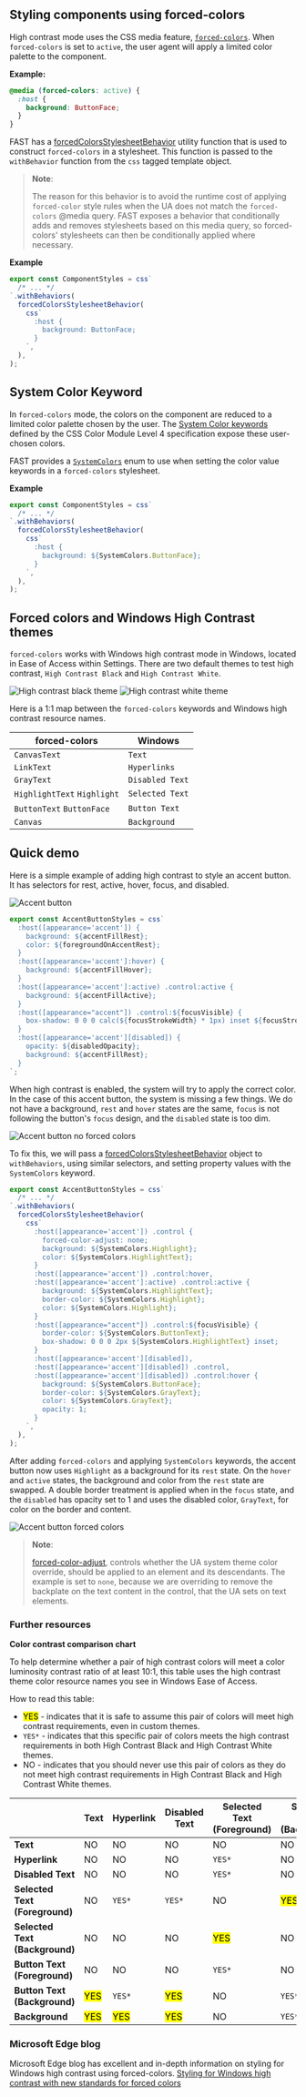 
<Meta title="Design System/High Contrast" />

## Styling components using forced-colors

High contrast mode uses the CSS media feature, [`forced-colors`](https://developer.mozilla.org/en-US/docs/Web/CSS/@media/forced-colors). When `forced-colors` is set to `active`, the user agent will apply a limited color palette to the component.

**Example:**

```css
@media (forced-colors: active) {
  :host {
    background: ButtonFace;
  }
}
```

FAST has a [forcedColorsStylesheetBehavior](https://github.com/microsoft/fast/blob/master/packages/web-components/fast-foundation/src/utilities/match-media-stylesheet-behavior.ts) utility function that is used to construct `forced-colors` in a stylesheet. This function is passed to the `withBehavior` function from the `css` tagged template object.

> **Note**:
>
> The reason for this behavior is to avoid the runtime cost of applying `forced-color` style rules when the UA does not match the `forced-colors` @media query. FAST exposes a behavior that conditionally adds and removes stylesheets based on this media query, so forced-colors' stylesheets can then be conditionally applied where necessary.

**Example**

```ts
export const ComponentStyles = css`
  /* ... */
`.withBehaviors(
  forcedColorsStylesheetBehavior(
    css`
      :host {
        background: ButtonFace;
      }
    `,
  ),
);
```

## System Color Keyword

In `forced-colors` mode, the colors on the component are reduced to a limited color palette chosen by the user. The [System Color keywords](https://developer.mozilla.org/en-US/docs/web/css/color_value#System_Colors) defined by the CSS Color Module Level 4 specification expose these user-chosen colors.

FAST provides a [`SystemColors`](https://github.com/microsoft/fast/blob/master/packages/utilities/fast-web-utilities/src/system-colors.ts) enum to use when setting the color value keywords in a `forced-colors` stylesheet.

**Example**

```ts
export const ComponentStyles = css`
  /* ... */
`.withBehaviors(
  forcedColorsStylesheetBehavior(
    css`
      :host {
        background: ${SystemColors.ButtonFace};
      }
    `,
  ),
);
```

## Forced colors and Windows High Contrast themes

`forced-colors` works with Windows high contrast mode in Windows, located in Ease of Access within Settings. There are two default themes to test high contrast, `High Contrast Black` and `High Contrast White`.

![High contrast black theme](https://static.fast.design/assets/high-contrast/hc-black.png)
![High contrast white theme](https://static.fast.design/assets/high-contrast/hc-white.png)

Here is a 1:1 map between the `forced-colors` keywords and Windows high contrast resource names.

| forced-colors               | Windows         |
| --------------------------- | --------------- |
| `CanvasText`                | `Text`          |
| `LinkText`                  | `Hyperlinks`    |
| `GrayText`                  | `Disabled Text` |
| `HighlightText` `Highlight` | `Selected Text` |
| `ButtonText` `ButtonFace`   | `Button Text`   |
| `Canvas`                    | `Background`    |

## Quick demo

Here is a simple example of adding high contrast to style an accent button. It has selectors for rest, active, hover, focus, and disabled.

![Accent button](https://static.fast.design/assets/high-contrast/accent.png)

```ts
export const AccentButtonStyles = css`
  :host([appearance='accent']) {
    background: ${accentFillRest};
    color: ${foregroundOnAccentRest};
  }
  :host([appearance='accent']:hover) {
    background: ${accentFillHover};
  }
  :host([appearance='accent']:active) .control:active {
    background: ${accentFillActive};
  }
  :host([appearance="accent"]) .control:${focusVisible} {
    box-shadow: 0 0 0 calc(${focusStrokeWidth} * 1px) inset ${focusStrokeInner};
  }
  :host([appearance='accent'][disabled]) {
    opacity: ${disabledOpacity};
    background: ${accentFillRest};
  }
`;
```

When high contrast is enabled, the system will try to apply the correct color. In the case of this accent button, the system is missing a few things. We do not have a background, `rest` and `hover` states are the same, `focus` is not following the button's `focus` design, and the `disabled` state is too dim.

![Accent button no forced colors](https://static.fast.design/assets/high-contrast/accent-no-forced-colors.png)

To fix this, we will pass a [forcedColorsStylesheetBehavior](https://github.com/microsoft/fast/blob/master/packages/web-components/fast-foundation/src/utilities/match-media-stylesheet-behavior.ts) object to `withBehaviors`, using similar selectors, and setting property values with the `SystemColors` keyword.

```ts
export const AccentButtonStyles = css`
  /* ... */
`.withBehaviors(
  forcedColorsStylesheetBehavior(
    css`
      :host([appearance='accent']) .control {
        forced-color-adjust: none;
        background: ${SystemColors.Highlight};
        color: ${SystemColors.HighlightText};
      }
      :host([appearance='accent']) .control:hover,
      :host([appearance='accent']:active) .control:active {
        background: ${SystemColors.HighlightText};
        border-color: ${SystemColors.Highlight};
        color: ${SystemColors.Highlight};
      }
      :host([appearance="accent"]) .control:${focusVisible} {
        border-color: ${SystemColors.ButtonText};
        box-shadow: 0 0 0 2px ${SystemColors.HighlightText} inset;
      }
      :host([appearance='accent'][disabled]),
      :host([appearance='accent'][disabled]) .control,
      :host([appearance='accent'][disabled]) .control:hover {
        background: ${SystemColors.ButtonFace};
        border-color: ${SystemColors.GrayText};
        color: ${SystemColors.GrayText};
        opacity: 1;
      }
    `,
  ),
);
```

After adding `forced-colors` and applying `SystemColors` keywords, the accent button now uses `Highlight` as a background for its `rest` state. On the `hover` and `active` states, the background and color from the `rest` state are swapped. A double border treatment is applied when in the `focus` state, and the `disabled` has opacity set to 1 and uses the disabled color, `GrayText`, for color on the border and content.

![Accent button forced colors](https://static.fast.design/assets/high-contrast/accent-with-forced-colors.png)

> **Note**:
>
> [forced-color-adjust](https://www.w3.org/TR/css-color-adjust-1/#forced), controls whether the UA system theme color override, should be applied to an element and its descendants.
> The example is set to `none`, because we are overriding to remove the backplate on the text content in the control, that the UA sets on text elements.

### Further resources

**Color contrast comparison chart**

To help determine whether a pair of high contrast colors will meet a color luminosity contrast ratio of at least 10:1, this table uses the high contrast theme color resource names you see in Windows Ease of Access.

How to read this table:

- <mark>YES</mark> - indicates that it is safe to assume this pair of colors will meet high contrast requirements, even in
  custom themes.
- `YES*` - indicates that this specific pair of colors meets the high contrast requirements in both High Contrast Black and High Contrast White themes.
- NO - indicates that you should never use this pair of colors as they do not meet high contrast requirements in High Contrast Black and High Contrast White themes.

|                                | Text             | Hyperlink        | Disabled Text    | Selected Text (Foreground) | Selected Text (Background) | Button Text (Foreground) | Button Text (Background) | Background       |
| ------------------------------ | ---------------- | ---------------- | ---------------- | -------------------------- | -------------------------- | ------------------------ | ------------------------ | ---------------- |
| **Text**                       | NO               | NO               | NO               | NO                         | NO                         | NO                       | <mark>YES</mark>         | <mark>YES</mark> |
| **Hyperlink**                  | NO               | NO               | NO               | `YES*`                     | NO                         | NO                       | `YES*`                   | <mark>YES</mark> |
| **Disabled Text**              | NO               | NO               | NO               | `YES*`                     | NO                         | NO                       | <mark>YES</mark>         | <mark>YES</mark> |
| **Selected Text (Foreground)** | NO               | `YES*`           | `YES* `          | NO                         | <mark>YES</mark>           | `YES*`                   | NO                       | NO               |
| **Selected Text (Background)** | NO               | NO               | NO               | <mark>YES</mark>           | NO                         | NO                       | `YES*`                   | `YES*`           |
| **Button Text (Foreground)**   | NO               | NO               | NO               | `YES*`                     | NO                         | NO                       | <mark>YES</mark>         | <mark>YES</mark> |
| **Button Text (Background)**   | <mark>YES</mark> | `YES*`           | <mark>YES</mark> | NO                         | `YES*`                     | <mark>YES</mark>         | NO                       | NO               |
| **Background**                 | <mark>YES</mark> | <mark>YES</mark> | <mark>YES</mark> | NO                         | `YES*`                     | <mark>YES</mark>         | NO                       | NO               |

### Microsoft Edge blog

Microsoft Edge blog has excellent and in-depth information on styling for Windows high contrast using forced-colors.
[Styling for Windows high contrast with new standards for forced colors](https://blogs.windows.com/msedgedev/2020/09/17/styling-for-windows-high-contrast-with-new-standards-for-forced-colors/)
